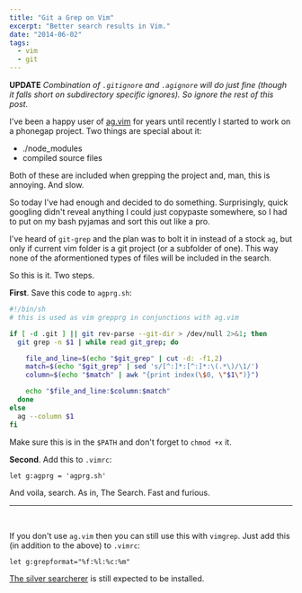 ```yaml
---
title: "Git a Grep on Vim"
excerpt: "Better search results in Vim."
date: "2014-06-02"
tags:
  - vim
  - git
---
```


**UPDATE** _Combination of `.gitignore` and `.agignore` will do just fine (though it falls short on subdirectory specific ignores). So ignore the rest of this post._

I've been a happy user of [ag.vim][1] for years until recently I started to work on a phonegap project. Two things are special about it:

- ./node_modules
- compiled source files

Both of these are included when grepping the project and, man, this is annoying. And slow.

So today I've had enough and decided to do something. Surprisingly, quick googling didn't reveal anything I could just copypaste somewhere, so I had to put on my bash pyjamas and sort this out like a pro.

I've heard of `git-grep` and the plan was to bolt it in instead of a stock `ag`, but only if current vim folder is a git project (or a subfolder of one). This way none of the aformentioned types of files will be included in the search.

So this is it. Two steps.

**First**. Save this code to `agprg.sh`:

```bash
#!/bin/sh
# this is used as vim grepprg in conjunctions with ag.vim

if [ -d .git ] || git rev-parse --git-dir > /dev/null 2>&1; then
  git grep -n $1 | while read git_grep; do

    file_and_line=$(echo "$git_grep" | cut -d: -f1,2)
    match=$(echo "$git_grep" | sed 's/[^:]*:[^:]*:\(.*\)/\1/')
    column=$(echo "$match" | awk "{print index(\$0, \"$1\")}")

    echo "$file_and_line:$column:$match"
  done
else
  ag --column $1
fi
```

Make sure this is in the `$PATH` and don't forget to `chmod +x` it.

**Second**. Add this to `.vimrc`:

    let g:agprg = 'agprg.sh'

And voila, search. As in, The Search. Fast and furious.

<hr/>
<br/>

If you don't use `ag.vim` then you can still use this with `vimgrep`. Just add this (in addition to the above) to `.vimrc`:

    let g:grepformat="%f:%l:%c:%m"

[The silver searcherer](https://github.com/ggreer/the_silver_searcher) is still expected to be installed.

  [1]: https://github.com/rking/ag.vim
